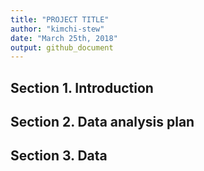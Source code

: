 ```yaml
---
title: "PROJECT TITLE"
author: "kimchi-stew"
date: "March 25th, 2018"
output: github_document
---
```


## Section 1. Introduction

## Section 2. Data analysis plan

## Section 3. Data
